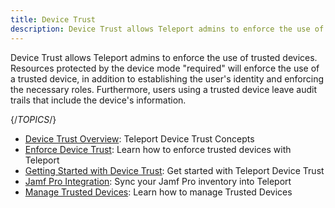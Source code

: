 ```yaml
---
title: Device Trust
description: Device Trust allows Teleport admins to enforce the use of trusted devices.
---
```


Device Trust allows Teleport admins to enforce the use of trusted devices.
Resources protected by the device mode "required" will enforce the use of a
trusted device, in addition to establishing the user's identity and enforcing
the necessary roles. Furthermore, users using a trusted device leave audit
trails that include the device's information.

{/*TOPICS*/}

- [Device Trust Overview](concepts.mdx): Teleport Device Trust Concepts
- [Enforce Device Trust](enforcing-device-trust.mdx): Learn how to enforce trusted devices with Teleport
- [Getting Started with Device Trust](guide.mdx): Get started with Teleport Device Trust
- [Jamf Pro Integration](jamf-integration.mdx): Sync your Jamf Pro inventory into Teleport
- [Manage Trusted Devices](device-management.mdx): Learn how to manage Trusted Devices
